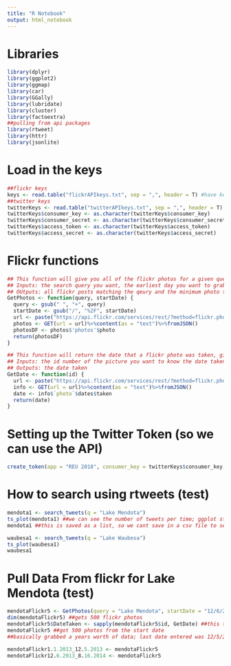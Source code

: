 ```yaml
---
title: "R Notebook"
output: html_notebook
---
```


Libraries
===

```r
library(dplyr)
library(ggplot2)
library(ggmap)
library(car)
library(GGally)
library(lubridate)
library(cluster)
library(factoextra)
##pulling from api packages
library(rtweet)
library(httr)
library(jsonlite)
```

Load in the keys
===

```r
##flickr keys
keys <- read.table("flickrAPIkeys.txt", sep = ",", header = T) #have key and secret
##twitter keys
twitterKeys <- read.table("twitterAPIkeys.txt", sep = ",", header = T)
twitterKeys$consumer_key <- as.character(twitterKeys$consumer_key)
twitterKeys$consumer_secret <- as.character(twitterKeys$consumer_secret)
twitterKeys$access_token <- as.character(twitterKeys$access_token)
twitterKeys$access_secret <- as.character(twitterKeys$access_secret)
```

Flickr functions
===

```r
## This function will give you all of the flickr photos for a given query, starting from a certain date that the photos were taken
## Inputs: the search query you want, the earliest day you want to grab that a photo was taken on
## OUtputs: all flickr posts matching the qeury and the minimum photo taken date that you specified
GetPhotos <- function(query, startDate) {
  query <- gsub(" ", "+", query)
  startDate <- gsub("/", "%2F", startDate)
  url <- paste("https://api.flickr.com/services/rest/?method=flickr.photos.search&api_key=",keys$key,"&text=",query,"&min_taken_date=",startDate,"&sort=date-taken-asc&content_type=1&per_page=5000&format=json&nojsoncallback=1&api_sig=",keys$secret, sep = "")
  photos <- GET(url = url)%>%content(as = "text")%>%fromJSON()
  photosDF <- photos$'photos'$photo
  return(photosDF)
}

## This function will return the date that a flickr photo was taken, given the id number of the picture
## Inputs: the id number of the picture you want to know the date taken
## Outputs: the date taken
GetDate <- function(id) {
  url <- paste("https://api.flickr.com/services/rest/?method=flickr.photos.getInfo&api_key=",keys$key,"&photo_id=",id,"&format=json&nojsoncallback=1&api_sig=",keys$secret, sep = "")
  info <- GET(url = url)%>%content(as = "text")%>%fromJSON()
  date <- info$`photo`$dates$taken
  return(date)
}
```

Setting up the Twitter Token (so we can use the API)
===

```r
create_token(app = "REU 2018", consumer_key = twitterKeys$consumer_key, consumer_secret =  twitterKeys$consumer_secret, access_token = twitterKeys$access_token, access_secret = twitterKeys$access_secret)
```

How to search using rtweets (test)
===

```r
mendota1 <- search_tweets(q = "Lake Mendota")
ts_plot(mendota1) ##we can see the number of tweets per time; ggplot style; 9 day cap for pulls
mendota1 ##this is saved as a list, so we cant save in a csv file to send

waubesa1 <- search_tweets(q = "Lake Waubesa")
ts_plot(waubesa1)
waubesa1
```


Pull Data From flickr for Lake Mendota (test)
===

```r
mendotaFlickr5 <- GetPhotos(query = "Lake Mendota", startDate = "12/6/2013")
dim(mendotaFlickr5) ##gets 500 flickr photos
mendotaFlickr5$DateTaken <- sapply(mendotaFlickr5$id, GetDate) ##this takes awhile
mendotaFlickr5 ##got 500 photos from the start date
##basically grabbed a years worth of data; last date entered was 12/5/2013

mendotaFlickr1.1.2013_12.5.2013 <- mendotaFlickr5
mendotaFlickr12.6.2013_8.16.2014 <- mendotaFlickr5
```



